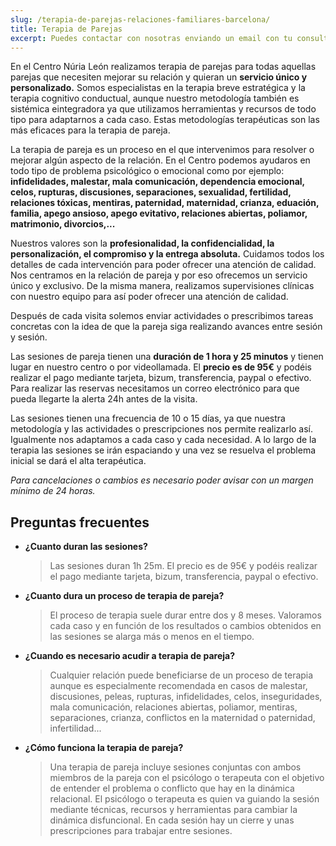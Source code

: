 ```yaml
---
slug: /terapia-de-parejas-relaciones-familiares-barcelona/
title: Terapia de Parejas
excerpt: Puedes contactar con nosotras enviando un email con tu consulta a psicologa@nurialeon.com, seguirnos en redes sociales o escribir un mensaje a través del formulario de contacto.
---
```

En el Centro Núria León realizamos terapia de parejas para todas aquellas parejas que necesiten mejorar su relación y quieran un **servicio único y personalizado.** 
Somos especialistas en la terapia breve estratégica y la terapia cognitivo conductual, aunque nuestro metodología también es sistémica eintegradora ya que utilizamos herramientas y recursos de todo tipo para adaptarnos a cada caso. Estas metodologías terapéuticas son las más eficaces para la terapia de pareja.

La terapia de pareja es un proceso en el que intervenimos para resolver o mejorar algún aspecto de la relación. En el Centro podemos ayudaros en todo tipo de problema psicológico o emocional como por ejemplo: **infidelidades, malestar, mala comunicación, dependencia emocional, celos, rupturas, discusiones, separaciones, sexualidad, fertilidad, relaciones tóxicas, mentiras, paternidad, maternidad, crianza, eduación, familia, apego ansioso, apego evitativo, relaciones abiertas, poliamor, matrimonio, divorcios,...**

Nuestros valores son la **profesionalidad, la confidencialidad, la personalización, el compromiso y la entrega absoluta.** Cuidamos todos los detalles de cada intervención para poder ofrecer una atención de calidad. Nos centramos en la relación de pareja y por eso ofrecemos un servicio único y exclusivo. De la misma manera, realizamos supervisiones clínicas con nuestro equipo para así poder ofrecer una atención de calidad.

Después de cada visita solemos enviar actividades o prescribimos tareas concretas con la idea de que la pareja siga realizando avances entre sesión y sesión. 


Las sesiones de pareja tienen una **duración de 1 hora y 25 minutos** y tienen lugar en nuestro centro o por videollamada. El **precio es de 95€** y podéis realizar el pago mediante tarjeta, bizum, transferencia, paypal o efectivo.
Para realizar las reservas necesitamos un correo electrónico para que pueda llegarte la alerta 24h antes de la visita. 

Las sesiones tienen una frecuencia de 10 o 15 días, ya que nuestra metodología y las actividades o prescripciones nos permite realizarlo así. Igualmente nos adaptamos a cada caso y cada necesidad. A lo largo de la terapia las sesiones se irán espaciando y una vez se resuelva el problema inicial se dará el alta terapéutica.

*Para cancelaciones o cambios es necesario poder avisar con un margen mínimo de 24 horas.*

## Preguntas frecuentes

- **¿Cuanto duran las sesiones?**
  > Las sesiones duran 1h 25m.  El precio es de 95€ y podéis realizar el pago mediante tarjeta, bizum, transferencia, paypal o efectivo.

- **¿Cuanto dura un proceso de terapia de pareja?**
  > El proceso de terapia suele durar entre dos y 8 meses. Valoramos cada caso y en función de los resultados o cambios obtenidos en las sesiones se alarga más o menos en el tiempo. 
- **¿Cuando es necesario acudir a terapia de pareja?**
  > Cualquier relación puede beneficiarse de un proceso de terapia aunque es especialmente recomendada en casos de malestar, discusiones, peleas, rupturas, infidelidades, celos, inseguridades, mala comunicación, relaciones abiertas, poliamor, mentiras, separaciones, crianza, conflictos en la maternidad o paternidad, infertilidad...

- **¿Cómo funciona la terapia de pareja?**
  > Una terapia de pareja incluye sesiones conjuntas con ambos miembros de la pareja con el psicólogo o terapeuta con el objetivo de entender el problema o conflicto que hay en la dinámica relacional. El psicólogo o terapeuta es quien va guiando la sesión mediante técnicas, recursos y herramientas para cambiar la dinámica disfuncional. En cada sesión hay un cierre y unas prescripciones para trabajar entre sesiones. 

